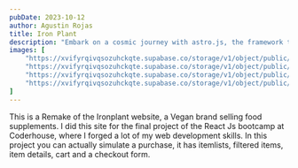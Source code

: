 ```yaml
---
pubDate: 2023-10-12
author: Agustin Rojas
title: Iron Plant
description: "Embark on a cosmic journey with astro.js, the framework that makes interstellar development a breeze. Pair it with Tailwind CSS for a design that's out of this world"
images: [
    "https://xvifyrqivqsozuhckqte.supabase.co/storage/v1/object/public/Images/iron-plant/ironplant1.png",
    "https://xvifyrqivqsozuhckqte.supabase.co/storage/v1/object/public/Images/iron-plant/ironplant2.png?t=2024-07-07T06%3A44%3A33.498Z",
    "https://xvifyrqivqsozuhckqte.supabase.co/storage/v1/object/public/Images/iron-plant/ironplant3mobile.png?t=2024-07-07T06%3A44%3A41.822Z",
    "https://xvifyrqivqsozuhckqte.supabase.co/storage/v1/object/public/Images/iron-plant/ironplant4mobile.png?t=2024-07-07T06%3A44%3A49.379Z"
]
---
```



<ProjectImages client:only images={frontmatter.images}/>
    

This is a Remake of the Ironplant website, a Vegan brand selling food supplements. I did this site for the final project of the React Js bootcamp at Coderhouse, where I forged a lot of my web development skills. In this project you can actually simulate a purchase, it has itemlists, filtered items, item details, cart and a checkout form.